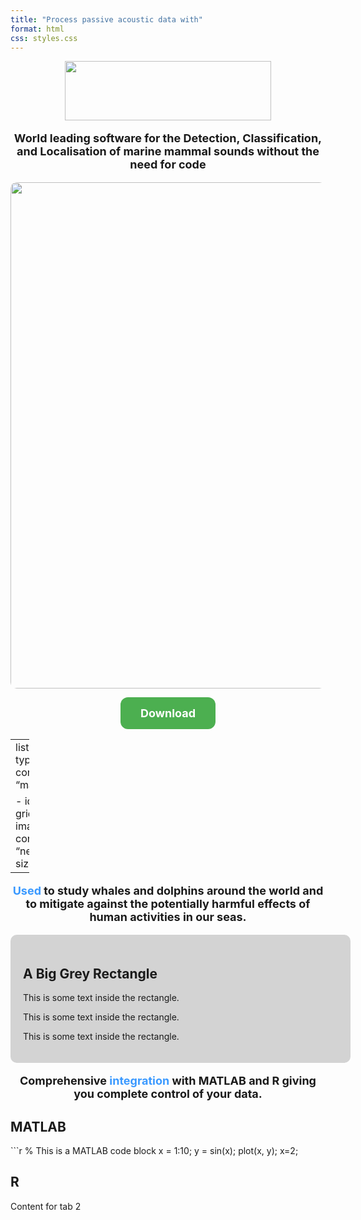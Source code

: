 ```yaml
---
title: "Process passive acoustic data with"
format: html
css: styles.css
---
```


<style>
h1.title {
    color: rgb(45, 96, 128);
    text-align: center;
    font-weight: bold; 
    font-size: 40px;"
}
</style>

<div style="text-align: center;">
  <img src="./images/PAMGuard_icon_fullname.png" width="330" height="95">
</div>

<div style="text-align: center;">
 <p style="font-weight: bold; font-size: 18px;">World leading software for the Detection, Classification, and Localisation of marine mammal sounds without the need for code</p>
</div>

<div style="text-align: center;">
  <img src="./images/1334226697SpermWhaleTails.png" style="border-radius: 10px;"  width="810" >
</div>

<div style="text-align: center;">
<a href="downloadsurvey.html" class="btn btn-primary btn-sm" role="button" data-toggle="tooltip" title="Go straight to downloads page" style="background-color: #4CAF50; /* Green */
        border: none;
        color: white;
        padding: 15px 32px;
        text-align: center;
        text-decoration: none;
        display: inline-block;
        font-size: 18px;
        font-weight: bold;
        border-radius: 12px;">Download</a>
</div>

---
listing: 
  - id: threepanels
    type: grid
    sort: dispord
    contents: 
      - "mainpagetable/*.qmd"
    
  - id: newsitems
    type: grid
    sort: date desc
    image-height: 0px
    contents: 
    - "news/*.qmd"
    page-size: 3
#    filter-ui: true
---

::: {#threepanels}
  
:::

<p>
<p>
<div style="text-align: center;">
 <p style="font-weight: bold; font-size: 18px;"><span style="color: rgb(58, 153, 255);">Used</span> to study whales and dolphins around the world and to mitigate against the potentially harmful effects of human activities in our seas.
</p>
</div>
   
   
<div style="background-color: lightgray; padding: 20px; border-radius: 10px; width: 100%;">
  <h2>A Big Grey Rectangle</h2>
  <p>This is some text inside the rectangle.</p>
  <p>This is some text inside the rectangle.</p>
  <p>This is some text inside the rectangle.</p>
</div>
    
<p>
<p>
<div style="text-align: center;">
<p style="font-weight: bold; font-size: 18px;">Comprehensive <span style="color: rgb(58, 153, 255);">integration</span> with MATLAB and R giving you complete control of your data.
</p>
</div>

    
::: {.panel-tabset}
## MATLAB
```r
% This is a MATLAB code block
x = 1:10;
y = sin(x);
plot(x, y);
x=2;

## R
Content for tab 2
:::    
  
  


::: {#newsitems}
:::
